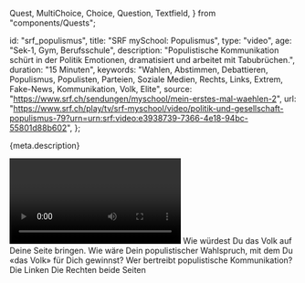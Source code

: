   Quest,
  MultiChoice,
  Choice,
  Question,
  Textfield,
} from "components/Quests";

  id: "srf_populismus",
  title: "SRF mySchool: Populismus",
  type: "video",
  age: "Sek-1, Gym, Berufsschule",
  description:
    "Populistische Kommunikation schürt in der Politik Emotionen, dramatisiert und arbeitet mit Tabubrüchen.",
  duration: "15 Minuten",
  keywords:
    "Wahlen, Abstimmen, Debattieren, Populismus, Populisten, Parteien, Soziale Medien, Rechts, Links, Extrem, Fake-News, Kommunikation, Volk, Elite",
  source: "https://www.srf.ch/sendungen/myschool/mein-erstes-mal-waehlen-2",
  url:
    "https://www.srf.ch/play/tv/srf-myschool/video/politik-und-gesellschaft-populismus-79?urn=urn:srf:video:e3938739-7366-4e18-94bc-55801d88b602",
};

<Ref source={meta.source}>
  <p>{meta.description}</p>
  <Video url={meta.url} />
</Ref>

<!-- Hast Du Dir das Video angesehen? Schreib in die Klassendiskussion einen
    Satz, mit dem Du «das Volk» auf Deine Seite bringen möchtest.-->

<Quest>
  <Question>
    Wie würdest Du das Volk auf Deine Seite bringen. Wie wäre Dein
    populistischer Wahlspruch, mit dem Du «das Volk» für Dich gewinnst?
    <Textfield id="1" />
  </Question>
  <Question>
    Wer bertreibt populistische Kommunikation?
    <MultiChoice id="2" row>
      <Choice>Die Linken</Choice>
      <Choice>Die Rechten</Choice>
      <Choice correct>beide Seiten</Choice>
    </MultiChoice>
  </Question>
</Quest>
